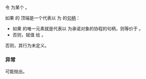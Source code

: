 {{cpp/title|{{small|generator&lt;Ref,V,Allocator&gt;::promise_type::}}unhandled_exception}}
{{cpp/coroutine/generator/navbar}}
{{ddcl|since=c++23|
void unhandled_exception();
}}

令 {{c|x}} 为某个 {{lt|cpp/coroutine/generator}}。

如果 {{c|x}} 的 {{box|{{c/core|*}}{{lsi|cpp/coroutine/generator#active_}}}} 顶端是一个代表以 {{c|*this}} 为 {{rlp|/|承诺对象}}的[[cpp/coroutine/generator#数据成员|句柄]]：
* 如果 {{c|*x.active_}} 的唯一元素就是代表以 {{c|*this}} 为承诺对象的协程的句柄，则等价于 {{c|throw;}}。
* 否则，赋值 {{lc|std::current_exception()}} 给 {{lsi|cpp/coroutine/generator#except_}}。

否则，其行为未定义。

===异常===
可能抛出。

{{langlinks|de|en|es|fr|it|ja|pt|ru}}